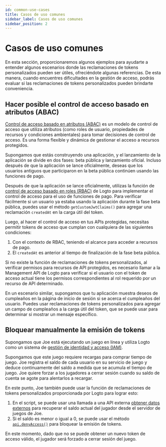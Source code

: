```yaml
---
id: common-use-cases
title: Casos de uso comunes
sidebar_label: Casos de uso comunes
sidebar_position: 2
---
```


# Casos de uso comunes

En esta sección, proporcionaremos algunos ejemplos para ayudarte a entender algunos escenarios donde las reclamaciones de tokens personalizados pueden ser útiles, ofreciéndote algunas referencias. De esta manera, cuando encuentres dificultades en la gestión de acceso, podrás evaluar si las reclamaciones de tokens personalizados pueden brindarte conveniencia.

## Hacer posible el control de acceso basado en atributos (ABAC)

[Control de acceso basado en atributos (ABAC)](https://auth.wiki/abac) es un modelo de control de acceso que utiliza atributos (como roles de usuario, propiedades de recursos y condiciones ambientales) para tomar decisiones de control de acceso. Es una forma flexible y dinámica de gestionar el acceso a recursos protegidos.

Supongamos que estás construyendo una aplicación, y el lanzamiento de la aplicación se divide en dos fases: beta pública y lanzamiento oficial. Incluso después de que la aplicación se lance oficialmente, deseas que los usuarios antiguos que participaron en la beta pública continúen usando las funciones de pago.

Después de que la aplicación se lance oficialmente, utilizas la función de [control de acceso basado en roles (RBAC)](https://auth.wiki/rbac) de Logto para implementar el control de acceso para el uso de funciones de pago. Para verificar fácilmente si un usuario ya estaba usando la aplicación durante la fase beta pública, puedes usar el método `getCustomJwtClaims()` para agregar una reclamación `createdAt` en la carga útil del token.

Luego, al hacer el control de acceso en tus APIs protegidas, necesitas permitir tokens de acceso que cumplan con cualquiera de las siguientes condiciones:

1. Con el contexto de RBAC, teniendo el alcance para acceder a recursos de pago.
2. El `createdAt` es anterior al tiempo de finalización de la fase beta pública.

Si no existe la función de reclamaciones de tokens personalizados, al verificar permisos para recursos de API protegidos, es necesario llamar a la Management API de Logto para verificar si el usuario con el token de acceso actual tiene los permisos correspondientes al rol requerido por un recurso de API determinado.

En un escenario similar, supongamos que tu aplicación muestra deseos de cumpleaños en la página de inicio de sesión si se acerca el cumpleaños del usuario. Puedes usar reclamaciones de tokens personalizados para agregar un campo de cumpleaños a la carga útil del token, que se puede usar para determinar si mostrar un mensaje específico.

## Bloquear manualmente la emisión de tokens

Supongamos que Joe está ejecutando un juego en línea y utiliza Logto como un sistema de [gestión de identidad y acceso (IAM)](https://auth.wiki/iam).

Supongamos que este juego requiere recargas para comprar tiempo de juego. Joe registra el saldo de cada usuario en su servicio de juego y deduce continuamente del saldo a medida que se acumula el tiempo de juego. Joe quiere forzar a los jugadores a cerrar sesión cuando su saldo de cuenta se agote para alentarlos a recargar.

En este punto, Joe también puede usar la función de reclamaciones de tokens personalizados proporcionada por Logto para lograr esto:

1. En el script, se puede usar una llamada a una API externa [obtener datos externos](/developers/custom-token-claims/create-script/#step-3-fetch-external-data) para recuperar el saldo actual del jugador desde el servidor de juegos de Joe.
2. Si el saldo es menor o igual a 0, se puede usar el método [`api.denyAccess()`](/developers/custom-token-claims/create-script/#api) para bloquear la emisión de tokens.

En este momento, dado que no se puede obtener un nuevo token de acceso válido, el jugador será forzado a cerrar sesión del juego.
